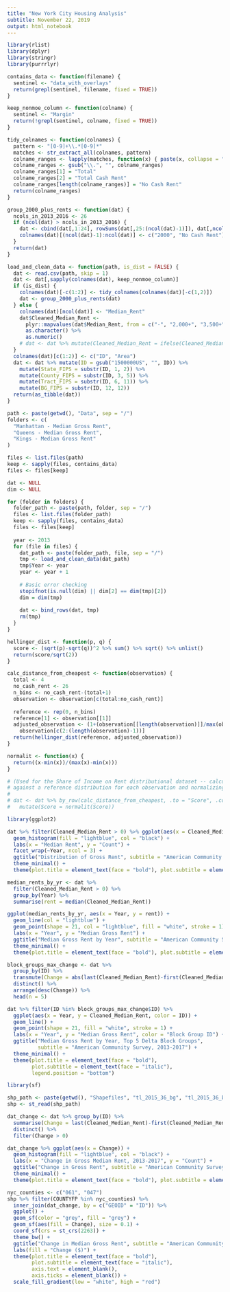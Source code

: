 ```yaml
---
title: "New York City Housing Analysis"
subtitle: November 22, 2019
output: html_notebook
---
```


```r
library(rlist)
library(dplyr)
library(stringr)
library(purrrlyr)
```

```r
contains_data <- function(filename) {
  sentinel <- "data_with_overlays"
  return(grepl(sentinel, filename, fixed = TRUE))
}

keep_nonmoe_column <- function(colname) {
  sentinel <- "Margin"
  return(!grepl(sentinel, colname, fixed = TRUE))
}

tidy_colnames <- function(colnames) {
  pattern <- "[0-9]+\\.*[0-9]*"
  matches <- str_extract_all(colnames, pattern)
  colname_ranges <- lapply(matches, function(x) { paste(x, collapse = " to ")}) %>% unlist()
  colname_ranges <- gsub("\\.", "", colname_ranges)
  colname_ranges[1] = "Total"
  colname_ranges[2] = "Total Cash Rent"
  colname_ranges[length(colname_ranges)] = "No Cash Rent"
  return(colname_ranges)
}

group_2000_plus_rents <- function(dat) {
  ncols_in_2013_2016 <- 26
  if (ncol(dat) > ncols_in_2013_2016) {
    dat <- cbind(dat[,1:24], rowSums(dat[,25:(ncol(dat)-1)]), dat[,ncol(dat)])
    colnames(dat)[(ncol(dat)-1):ncol(dat)] <- c("2000", "No Cash Rent")
  }
  return(dat)
}

load_and_clean_data <- function(path, is_dist = FALSE) {
  dat <- read.csv(path, skip = 1)
  dat <- dat[,sapply(colnames(dat), keep_nonmoe_column)]
  if (is_dist) {
    colnames(dat)[-c(1:2)] <- tidy_colnames(colnames(dat)[-c(1,2)]) 
    dat <- group_2000_plus_rents(dat)
  } else {
    colnames(dat)[ncol(dat)] <- "Median_Rent"
    dat$Cleaned_Median_Rent <- 
      plyr::mapvalues(dat$Median_Rent, from = c("-", "2,000+", "3,500+"), to = c("0", "2000", "3500")) %>% 
      as.character() %>% 
      as.numeric() 
    # dat <- dat %>% mutate(Cleaned_Median_Rent = ifelse(Cleaned_Median_Rent >= 2000, 2000, Cleaned_Median_Rent))
  }
  colnames(dat)[c(1:2)] <- c("ID", "Area")
  dat <- dat %>% mutate(ID = gsub("1500000US", "", ID)) %>% 
    mutate(State_FIPS = substr(ID, 1, 2)) %>%
    mutate(County_FIPS = substr(ID, 3, 5)) %>% 
    mutate(Tract_FIPS = substr(ID, 6, 11)) %>% 
    mutate(BG_FIPS = substr(ID, 12, 12))
  return(as_tibble(dat))
}
```

```r
path <- paste(getwd(), "Data", sep = "/")
folders <- c(
  "Manhattan - Median Gross Rent", 
  "Queens - Median Gross Rent", 
  "Kings - Median Gross Rent"
)

files <- list.files(path)
keep <- sapply(files, contains_data)
files <- files[keep]

dat <- NULL
dim <- NULL

for (folder in folders) {
  folder_path <- paste(path, folder, sep = "/")
  files <- list.files(folder_path)
  keep <- sapply(files, contains_data)
  files <- files[keep]
  
  year <- 2013
  for (file in files) {
    dat_path <- paste(folder_path, file, sep = "/")
    tmp <- load_and_clean_data(dat_path)
    tmp$Year <- year
    year <- year + 1
    
    # Basic error checking
    stopifnot(is.null(dim) || dim[2] == dim(tmp)[2])
    dim = dim(tmp)
    
    dat <- bind_rows(dat, tmp)
    rm(tmp)
  }
}
```

```r
hellinger_dist <- function(p, q) {
  score <- (sqrt(p)-sqrt(q))^2 %>% sum() %>% sqrt() %>% unlist()
  return(score/sqrt(2))
}

calc_distance_from_cheapest <- function(observation) {
  total <- 4
  no_cash_rent <- 26
  n_bins <- no_cash_rent-(total+1)
  observation <- observation[c(total:no_cash_rent)]
  
  reference <- rep(0, n_bins)
  reference[1] <- observation[[1]]
  adjusted_observation <- (1+(observation[[length(observation)]]/max(observation[[1]], 1))) * 
    observation[c(2:(length(observation)-1))]
  return(hellinger_dist(reference, adjusted_observation))
}

normalit <- function(x) {
  return((x-min(x))/(max(x)-min(x)))
}

# (Used for the Share of Income on Rent distributional dataset -- calculating Bhattacharya distances
# against a reference distribution for each observation and normalizing. Not relevant for Median Gross Rent)
# 
# dat <- dat %>% by_row(calc_distance_from_cheapest, .to = "Score", .collate = "rows") %>% 
#   mutate(Score = normalit(Score))
```

```r
library(ggplot2)

dat %>% filter(Cleaned_Median_Rent > 0) %>% ggplot(aes(x = Cleaned_Median_Rent)) + 
  geom_histogram(fill = "lightblue", col = "black") + 
  labs(x = "Median Rent", y = "Count") + 
  facet_wrap(~Year, ncol = 3) + 
  ggtitle("Distribution of Gross Rent", subtitle = "American Community Survey, 2013-2017") + 
  theme_minimal() + 
  theme(plot.title = element_text(face = "bold"), plot.subtitle = element_text(face = "italic"))
```

```r
median_rents_by_yr <- dat %>% 
  filter(Cleaned_Median_Rent > 0) %>% 
  group_by(Year) %>% 
  summarise(rent = median(Cleaned_Median_Rent))

ggplot(median_rents_by_yr, aes(x = Year, y = rent)) + 
  geom_line(col = "lightblue") +
  geom_point(shape = 21, col = "lightblue", fill = "white", stroke = 1) + 
  labs(x = "Year", y = "Median Gross Rent") + 
  ggtitle("Median Gross Rent by Year", subtitle = "American Community Survey, 2013-2017") + 
  theme_minimal() + 
  theme(plot.title = element_text(face = "bold"), plot.subtitle = element_text(face = "italic"))
```

```r
block_groups_max_change <- dat %>% 
  group_by(ID) %>% 
  transmute(Change = abs(last(Cleaned_Median_Rent)-first(Cleaned_Median_Rent))) %>%
  distinct() %>%
  arrange(desc(Change)) %>%
  head(n = 5)

dat %>% filter(ID %in% block_groups_max_change$ID) %>%
  ggplot(aes(x = Year, y = Cleaned_Median_Rent, color = ID)) +
  geom_line() +
  geom_point(shape = 21, fill = "white", stroke = 1) +
  labs(x = "Year", y = "Median Gross Rent", color = "Block Group ID") +
  ggtitle("Median Gross Rent by Year, Top 5 Delta Block Groups",
          subtitle = "American Community Survey, 2013-2017") +
  theme_minimal() +
  theme(plot.title = element_text(face = "bold"),
        plot.subtitle = element_text(face = "italic"),
        legend.position = "bottom")


```

```r
library(sf)

shp_path <- paste(getwd(), "Shapefiles", "tl_2015_36_bg", "tl_2015_36_bg.shp", sep = "/")
shp <- st_read(shp_path)
```

```r

dat_change <- dat %>% group_by(ID) %>%
  summarise(Change = last(Cleaned_Median_Rent)-first(Cleaned_Median_Rent)) %>%
  distinct() %>%
  filter(Change > 0)

dat_change %>% ggplot(aes(x = Change)) + 
  geom_histogram(fill = "lightblue", col = "black") + 
  labs(x = "Change in Gross Median Rent, 2013-2017", y = "Count") + 
  ggtitle("Change in Gross Rent", subtitle = "American Community Survey, 2013-2017") + 
  theme_minimal() + 
  theme(plot.title = element_text(face = "bold"), plot.subtitle = element_text(face = "italic"))

```

```r
nyc_counties <- c("061", "047")
shp %>% filter(COUNTYFP %in% nyc_counties) %>% 
  inner_join(dat_change, by = c("GEOID" = "ID")) %>%
  ggplot() + 
  geom_sf(color = "grey", fill = "grey") + 
  geom_sf(aes(fill = Change), size = 0.1) + 
  coord_sf(crs = st_crs(2263)) + 
  theme_bw() + 
  ggtitle("Change in Median Gross Rent", subtitle = "American Community Survey, 2013-2017") + 
  labs(fill = "Change ($)") + 
  theme(plot.title = element_text(face = "bold"), 
        plot.subtitle = element_text(face = "italic"),
        axis.text = element_blank(), 
        axis.ticks = element_blank()) + 
  scale_fill_gradient(low = "white", high = "red")
```

